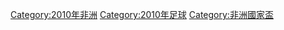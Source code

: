 [[Category:2010年非洲|Category:2010年非洲]]
[[Category:2010年足球|Category:2010年足球]]
[[Category:非洲國家盃|Category:非洲國家盃]]